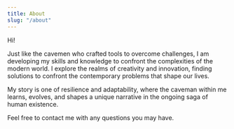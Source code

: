 ```yaml
---
title: About
slug: "/about"
---
```


Hi!

Just like the cavemen who crafted tools to overcome challenges, I am developing my skills and knowledge to confront the complexities of the modern world. I explore the realms of creativity and innovation, finding solutions to confront the contemporary problems that shape our lives.

My story is one of resilience and adaptability, where the caveman within me learns, evolves, and shapes a unique narrative in the ongoing saga of human existence.

Feel free to contact me with any questions you may have.
